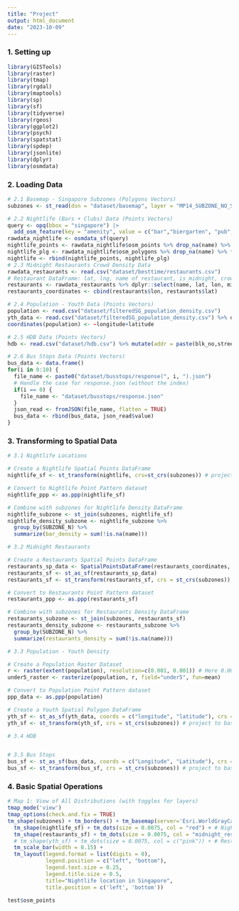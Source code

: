 ```yaml
---
title: "Project"
output: html_document
date: "2023-10-09"
---
```

### 1. Setting up
```r
library(GISTools)
library(raster)
library(tmap)
library(rgdal) 
library(maptools) 
library(sp)
library(sf)
library(tidyverse)
library(rgeos)
library(ggplot2)
library(psych)
library(spatstat)
library(spdep)
library(jsonlite)
library(dplyr)
library(osmdata)
```

### 2. Loading Data
```r

# 2.1 Basemap - Singapore Subzones (Polygons Vectors)
subzones <- st_read(dsn = "dataset/basemap", layer = "MP14_SUBZONE_NO_SEA_PL")

# 2.2 Nightlife (Bars + Clubs) Data (Points Vectors)
query <- opq(bbox = "singapore") |> 
  add_osm_feature(key = "amenity", value = c("bar","biergarten", "pub", "nightclub"))
rawdata_nightlife <- osmdata_sf(query)
nightlife_points <- rawdata_nightlife$osm_points %>% drop_na(name) %>% filter(amenity %in% c("bar","biergarten", "pub", "nightclub")) %>% dplyr::select(name, amenity, `addr:postcode`, `addr:street`) 
nightlife_plg <- rawdata_nightlife$osm_polygons %>% drop_na(name) %>% filter(amenity %in% c("bar","biergarten", "pub", "nightclub")) %>% dplyr::select(name, amenity, `addr:postcode`, `addr:street`) %>% st_centroid()
nightlife <- rbind(nightlife_points, nightlife_plg)
# 2.3 Midnight Restaurants Crowd Density Data
rawdata_restaurants <- read.csv("dataset/besttime/restaurants.csv")
# Restaurant DataFrame: lat, lng, name of restaurant, is_midnight, crowd density on fri and sat
restaurants <- rawdata_restaurants %>% dplyr::select(name, lat, lon, midnight_restaurant, fri_cd, sat_cd)
restaurants_coordinates <- cbind(restaurants$lon, restaurants$lat)

# 2.4 Population - Youth Data (Points Vectors)
population <- read.csv("dataset/filteredSG_population_density.csv")
yth_data <- read.csv("dataset/filteredSG_population_density.csv") %>% dplyr::select(longitude, latitude, youth)
coordinates(population) <- ~longitude+latitude

# 2.5 HDB Data (Points Vectors)
hdb <- read.csv("dataset/hdb.csv") %>% mutate(addr = paste(blk_no,street)) %>% dplyr::select(addr,lat,lng)

# 2.6 Bus Stops Data (Points Vectors)
bus_data <- data.frame()
for(i in 0:10) {
  file_name <- paste0("dataset/busstops/response(", i, ").json")
  # Handle the case for response.json (without the index)
  if(i == 0) {
    file_name <- "dataset/busstops/response.json"
  }
  json_read <- fromJSON(file_name, flatten = TRUE)
  bus_data <- rbind(bus_data, json_read$value)
}

```

### 3. Transforming to Spatial Data

```r
# 3.1 Nightlife Locations

# Create a Nightlife Spatial Points DataFrame
nightlife_sf <- st_transform(nightlife, crs=st_crs(subzones)) # project to basemap's CRS

# Convert to Nightlife Point Pattern dataset
nightlife_ppp <- as.ppp(nightlife_sf)

# Combine with subzones for Nightlife Density DataFrame
nightlife_subzone <- st_join(subzones, nightlife_sf)
nightlife_density_subzone <- nightlife_subzone %>%
  group_by(SUBZONE_N) %>%
  summarize(bar_density = sum(!is.na(name)))

# 3.2 Midnight Restaurants

# Create a Restaurants Spatial Points DataFrame
restaurants_sp_data <- SpatialPointsDataFrame(restaurants_coordinates, data = data.frame(restaurants), proj4string = CRS("+proj=longlat +datum=WGS84"))
restaurants_sf <- st_as_sf(restaurants_sp_data)
restaurants_sf <- st_transform(restaurants_sf, crs = st_crs(subzones)) # project to basemap's CRS

# Convert to Restaurants Point Pattern dataset
restaurants_ppp <- as.ppp(restaurants_sf)

# Combine with subzones for Restaurants Density DataFrame
restaurants_subzone <- st_join(subzones, restaurants_sf)
restaurants_density_subzone <- restaurants_subzone %>%
  group_by(SUBZONE_N) %>%
  summarize(restaurants_density = sum(!is.na(name)))

# 3.3 Population - Youth Density

# Create a Population Raster Dataset
r <- raster(extent(population), resolution=c(0.001, 0.001)) # Here 0.001 is an example resolution. Adjust as necessary.
under5_raster <- rasterize(population, r, field="under5", fun=mean)

# Convert to Population Point Pattern dataset
ppp_data <- as.ppp(population)

# Create a Youth Spatial Polygon DataFrame
yth_sf <- st_as_sf(yth_data, coords = c("longitude", "latitude"), crs = 4326)
yth_sf <- st_transform(yth_sf, crs = st_crs(subzones)) # project to basemap's CRS

# 3.4 HDB


# 3.5 Bus Stops
bus_sf <- st_as_sf(bus_data, coords = c("Longitude", "Latitude"), crs = 4326)
bus_sf <- st_transform(bus_sf, crs = st_crs(subzones)) # project to basemap's CRS


```

### 4. Basic Spatial Operations
```r

# Map 1: View of All Distributions (with toggles for layers)
tmap_mode('view')
tmap_options(check.and.fix = TRUE)
tm_shape(subzones) + tm_borders() + tm_basemap(server='Esri.WorldGrayCanvas') + 
  tm_shape(nightlife_sf) + tm_dots(size = 0.0075, col = "red") + # Nightlife locations
  tm_shape(restaurants_sf) + tm_dots(size = 0.0075, col = "midnight_restaurant", palette = c("yellow", "blue")) + # Restaurants
  # tm_shape(yth_sf) + tm_dots(size = 0.0075, col = c("pink")) + # Restaurants
  tm_scale_bar(width = 0.15) +
  tm_layout(legend.format = list(digits = 0),
            legend.position = c("left", "bottom"),
            legend.text.size = 0.25, 
            legend.title.size = 0.5,
            title="Nightlife location in Singapore",
            title.position = c('left', 'bottom'))


```
``` r
test$osm_points

```
